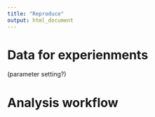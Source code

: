 ```yaml
---
title: "Reproduce"
output: html_document
---
```


# Data for experienments 

(parameter setting?)

# Analysis workflow